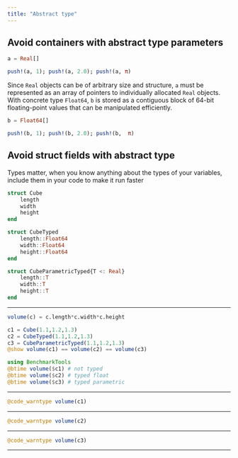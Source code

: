 ```yaml
---
title: "Abstract type"
---
```


## Avoid containers with abstract type parameters

```julia
a = Real[]

push!(a, 1); push!(a, 2.0); push!(a, π)

```

Since `Real` objects can be of arbitrary size and structure, `a` must be represented as an array of pointers to individually allocated `Real` objects. With concrete type `Float64`, `b` is stored as a contiguous block of 64-bit floating-point values that can be manipulated efficiently.


```julia
b = Float64[]

push!(b, 1); push!(b, 2.0); push!(b,  π)
```

## Avoid struct fields with abstract type

Types matter, when you know anything about the types of your
variables, include them in your code to make it run faster

```julia
struct Cube
    length
    width
    height
end

struct CubeTyped
    length::Float64
    width::Float64
    height::Float64
end

struct CubeParametricTyped{T <: Real}
    length::T
    width::T
    height::T
end
```

---

```julia

volume(c) = c.length*c.width*c.height

c1 = Cube(1.1,1.2,1.3)
c2 = CubeTyped(1.1,1.2,1.3)
c3 = CubeParametricTyped(1.1,1.2,1.3)
@show volume(c1) == volume(c2) == volume(c3)
```

```julia
using BenchmarkTools
@btime volume($c1) # not typed
@btime volume($c2) # typed float
@btime volume($c3) # typed parametric
```

---

```julia
@code_warntype volume(c1)
```

---

```julia
@code_warntype volume(c2)
```

---

```julia
@code_warntype volume(c3)
```

---


